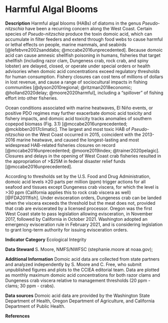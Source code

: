 # Harmful Algal Blooms

**Description** 
Harmful algal blooms (HABs) of diatoms in the genus *Pseudo-nitzschia* have been a recurring concern along the West Coast. Certain species of *Pseudo-nitzschia* produce the toxin domoic acid, which can accumulate in filter feeders and extend through food webs to cause harmful or lethal effects on people, marine mammals, and seabirds [@lefebvre2002sanddabs; @mccabe2016unprecedented]. Because domoic acid can cause amnesic shellfish poisoning in humans, fisheries that target shellfish (including razor clam, Dungeness crab, rock crab, and spiny lobster) are delayed, closed, or operate under special orders or health advisories when domoic acid concentrations exceed regulatory thresholds for human consumption. Fishery closures can cost tens of millions of dollars in lost revenue, and cause a range of sociocultural impacts in fishing communities [@dyson2010regional; @ritzman2018economic; @holland2020delay; @moore2020harmful], including a “spillover” of fishing effort into other fisheries.

Ocean conditions associated with marine heatwaves, El Niño events, or positive PDO regimes may further exacerbate domoic acid toxicity and fishery impacts, and domoic acid toxicity tracks anomalies of southern copepod biomass (Fig. 3.1) [@mccabe2016unprecedented; @mckibben2017climatic]. The largest and most toxic HAB of *Pseudo-nitzschia* on the West Coast occurred in 2015, coincident with the 2013-2016 marine heatwave, and caused the longest-lasting and most widespread HAB-related fisheries closures on record [@mccabe2016unprecedented; @moore2019index; @trainer2020pelagic]. Closures and delays in the opening of West Coast crab fisheries resulted in the appropriation of \>\$25M in federal disaster relief funds [@mccabe2016unprecedented].

According to thresholds set by the U.S. Food and Drug Administration, domoic acid levels ≥20 parts per million (ppm) trigger actions for all seafood and tissues except Dungeness crab viscera, for which the level is \>30 ppm (California applies this to rock crab viscera as well) [@FDA2011fish]. Under evisceration orders, Dungeness crab can be landed when the viscera exceeds the threshold but the meat does not, provided that crab are eviscerated by a licensed processor. Oregon was the first West Coast state to pass legislation allowing evisceration, in November 2017, followed by California in October 2021. Washington adopted an emergency evisceration rule in February 2021, and is considering legislation to grant long-term authority for issuing evisceration orders.

**Indicator Category** Ecological Integrity

**Data Steward** S. Moore, NMFS/NWFSC (stephanie.moore at noaa.gov); 

**Additional Information**
Domoic acid data are collected from state partners and analyzed independently by S. Moore and C. Free, who submit unpublished figures and plots to the CCIEA editorial team. Data are plotted as monthly maximum domoic acid concentrations for both razor clams and Dungeness crab viscera relative to management thresholds (20 ppm - clams; 30 ppm - crabs).

**Data sources** 
Domoic acid data are provided by the Washington State Department of Health, Oregon Department of Agriculture, and California Department of Public Health. 

**References**

::: {.sectionrefs}
:::
